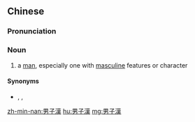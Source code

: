 {{also|男子汉}}
==Chinese==
{{zh-forms|s=男子汉|type=21}}

===Pronunciation===
{{zh-pron
|m=nánzǐhàn
|c=naam4 zi2 hon3
|h=pfs=nàm-chṳ́-hon
|mn=lâm-chú-hàn
|cat=n
}}

===Noun===
{{zh-noun}}

# a [[man]], especially one with [[masculine]] features or character

====Synonyms====
* {{zh-l|男的}}, {{zh-l|男人}}, {{zh-l|男子}}

[[zh-min-nan:男子漢]]
[[hu:男子漢]]
[[mg:男子漢]]